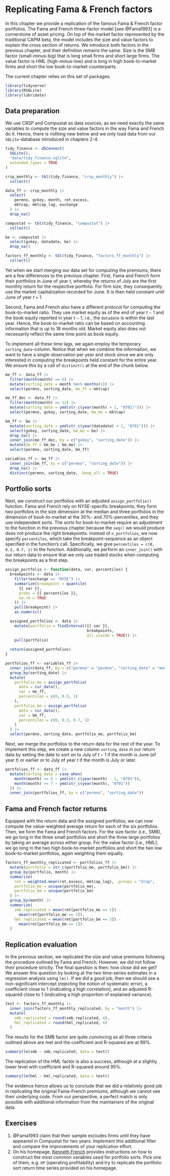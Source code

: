 # Replicating Fama & French factors

In this chapter we provide a replication of the famous Fama & French factor portfolios. The Fama and French three-factor model [see @Fama1993] is a cornerstone of asset pricing. On top of the market factor represented by the traditional CAPM beta, the model includes the size and value factors to explain the cross section of returns. We introduce both factors in the previous chapter, and their definition remains the same. Size is the SMB factor (small-minus-big) that is long small firms and short large firms. The value factor is HML (high-minus-low) and is long in high book-to-market firms and short the low book-to-market counterparts. 

The current chapter relies on this set of packages. 
```r
library(tidyverse)
library(RSQLite)
library(lubridate)
```

## Data preparation

We use CRSP and Compustat as data sources, as we need exactly the same variables to compute the size and value factors in the way Fama and French do it. Hence, there is nothing new below and we only load data from our `SQLite`-database introduced in chapters 2-4.\index{Data!CRSP}\index{Data!Compustat}

```r
tidy_finance <- dbConnect(
  SQLite(), 
  "data/tidy_finance.sqlite", 
  extended_types = TRUE
)

crsp_monthly <- tbl(tidy_finance, "crsp_monthly") |>
  collect()

data_ff <- crsp_monthly |>
  select(
    permno, gvkey, month, ret_excess,
    mktcap, mktcap_lag, exchange
  ) |>
  drop_na()

compustat <- tbl(tidy_finance, "compustat") |>
  collect()

be <- compustat |>
  select(gvkey, datadate, be) |>
  drop_na()

factors_ff_monthly <- tbl(tidy_finance, "factors_ff_monthly") |>
  collect()
```

Yet when we start merging our data set for computing the premiums, there are a few differences to the previous chapter. First, Fama and French form their portfolios in June of year $t$, whereby the returns of July are the first monthly return for the respective portfolio. For firm size, they consequently use the market capitalization recorded for June. It is then held constant until June of year $t+1$.

Second, Fama and French also have a different protocol for computing the book-to-market ratio.\index{Book-to-market ratio} They use market equity as of the end of year $t - 1$ and the book equity reported in year $t-1$, i.e., the `datadate` is within the last year.\index{Book equity} Hence, the book-to-market ratio can be based on accounting information that is up to 18 months old. Market equity also does not necessarily reflect the same time point as book equity.

To implement all these time lags, we again employ the temporary `sorting_date`-column. Notice that when we combine the information, we want to have a single observation per year and stock since we are only interested in computing the breakpoints held constant for the entire year. We ensure this by a call of `distinct()` at the end of the chunk below.

```r
me_ff <- data_ff |>
  filter(month(month) == 6) |>
  mutate(sorting_date = month %m+% months(1)) |>
  select(permno, sorting_date, me_ff = mktcap)

me_ff_dec <- data_ff |>
  filter(month(month) == 12) |>
  mutate(sorting_date = ymd(str_c(year(month) + 1, "0701)"))) |>
  select(permno, gvkey, sorting_date, bm_me = mktcap)

bm_ff <- be |>
  mutate(sorting_date = ymd(str_c(year(datadate) + 1, "0701"))) |>
  select(gvkey, sorting_date, bm_be = be) |>
  drop_na() |>
  inner_join(me_ff_dec, by = c("gvkey", "sorting_date")) |>
  mutate(bm_ff = bm_be / bm_me) |>
  select(permno, sorting_date, bm_ff)

variables_ff <- me_ff |>
  inner_join(bm_ff, by = c("permno", "sorting_date")) |>
  drop_na() |>
  distinct(permno, sorting_date, .keep_all = TRUE)
```

## Portfolio sorts

Next, we construct our portfolios with an adjusted `assign_portfolio()` function.\index{Portfolio sorts} Fama and French rely on NYSE-specific breakpoints, they form two portfolios in the size dimension at the median and three portfolios in the dimension of book-to-market at the 30%- and 70%-percentiles, and they use independent sorts. The sorts for book-to-market require an adjustment to the function in the previous chapter because the `seq()` we would produce does not produce the right breakpoints. Instead of `n_portfolios`, we now specify `percentiles`, which take the breakpoint-sequence as an object specified in the function's call. Specifically, we give `percentiles = c(0, 0.3, 0.7, 1)` to the function. Additionally, we perform an `inner_join()` with our return data to ensure that we only use traded stocks when computing the breakpoints as a first step.\index{Breakpoints}

```r
assign_portfolio <- function(data, var, percentiles) {
  breakpoints <- data |>
    filter(exchange == "NYSE") |>
    summarize(breakpoint = quantile(
      {{ var }},
      probs = {{ percentiles }},
      na.rm = TRUE
    )) |>
    pull(breakpoint) |>
    as.numeric()

  assigned_portfolios <- data |>
    mutate(portfolio = findInterval({{ var }},
                                    breakpoints, 
                                    all.inside = TRUE)) |>
    pull(portfolio)
  
  return(assigned_portfolios)
}

portfolios_ff <- variables_ff |>
  inner_join(data_ff, by = c("permno" = "permno", "sorting_date" = "month")) |>
  group_by(sorting_date) |>
  mutate(
    portfolio_me = assign_portfolio(
      data = cur_data(),
      var = me_ff,
      percentiles = c(0, 0.5, 1)
    ),
    portfolio_bm = assign_portfolio(
      data = cur_data(),
      var = bm_ff,
      percentiles = c(0, 0.3, 0.7, 1)
    )
  ) |>
  select(permno, sorting_date, portfolio_me, portfolio_bm)
```

Next, we merge the portfolios to the return data for the rest of the year. To implement this step, we create a new column `sorting_date` in our return data by setting the date to sort on to July of $t-1$ if the month is June (of year $t$) or earlier or to July of year $t$ if the month is July or later.

```r
portfolios_ff <- data_ff |>
  mutate(sorting_date = case_when(
    month(month) <= 6 ~ ymd(str_c(year(month) - 1, "0701")),
    month(month) >= 7 ~ ymd(str_c(year(month), "0701"))
  )) |>
  inner_join(portfolios_ff, by = c("permno", "sorting_date"))
```


## Fama and French factor returns

Equipped with the return data and the assigned portfolios, we can now compute the value-weighted average return for each of the six portfolios. Then, we form the Fama and French factors. For the size factor (i.e., SMB), we go long in the three small portfolios and short the three large portfolios by taking an average across either group. For the value factor (i.e., HML), we go long in the two high book-to-market portfolios and short the two low book-to-market portfolios, again weighting them equally.\index{Size!Size factor}\index{Value factor}

```r
factors_ff_monthly_replicated <- portfolios_ff |>
  mutate(portfolio = str_c(portfolio_me, portfolio_bm)) |>
  group_by(portfolio, month) |>
  summarize(
    ret = weighted.mean(ret_excess, mktcap_lag), .groups = "drop",
    portfolio_me = unique(portfolio_me),
    portfolio_bm = unique(portfolio_bm)
  ) |>
  group_by(month) |>
  summarize(
    smb_replicated = mean(ret[portfolio_me == 1]) - 
      mean(ret[portfolio_me == 2]),
    hml_replicated = mean(ret[portfolio_bm == 3]) - 
      mean(ret[portfolio_bm == 1])
  )
```


## Replication evaluation

In the previous section, we replicated the size and value premiums following the procedure outlined by Fama and French.\index{Size!Size premium}\index{Value premium} However, we did not follow their procedure strictly. The final question is then: how close did we get? We answer this question by looking at the two time-series estimates in a regression analysis using `lm()`. If we did a good job, then we should see a non-significant intercept (rejecting the notion of systematic error), a coefficient close to 1 (indicating a high correlation), and an adjusted R-squared close to 1 (indicating a high proportion of explained variance).

```r
test <- factors_ff_monthly |>
  inner_join(factors_ff_monthly_replicated, by = "month") |>
  mutate(
    smb_replicated = round(smb_replicated, 4),
    hml_replicated = round(hml_replicated, 4)
  )
```

The results for the SMB factor are quite convincing as all three criteria outlined above are met and the coefficient and R-squared are at 99%. 

```r
summary(lm(smb ~ smb_replicated, data = test))
```

The replication of the HML factor is also a success, although at a slightly lower level with coefficient and R-squared around 95%. 

```r
summary(lm(hml ~ hml_replicated, data = test))
```

The evidence hence allows us to conclude that we did a relatively good job in replicating the original Fama-French premiums, although we cannot see their underlying code. 
From our perspective, a perfect match is only possible with additional information from the maintainers of the original data. 

## Exercises

1. @Fama1993 claim that their sample excludes firms until they have appeared in Compustat for two years. Implement this additional filter and compare the improvements of your replication effort. 
2. On his homepage, [Kenneth French](https://mba.tuck.dartmouth.edu/pages/faculty/ken.french/Data_Library/variable_definitions.html) provides instructions on how to construct the most common variables used for portfolio sorts. Pick one of them, e.g. `OP` (operating profitability) and try to replicate the portfolio sort return time series provided on his homepage.  
